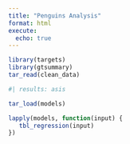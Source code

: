 ```yaml
---
title: "Penguins Analysis"
format: html
execute:
  echo: true
---
```


```r
library(targets)
library(gtsummary)
tar_read(clean_data)
```

```r
#| results: asis

tar_load(models)

lapply(models, function(input) {
   tbl_regression(input)
})



```